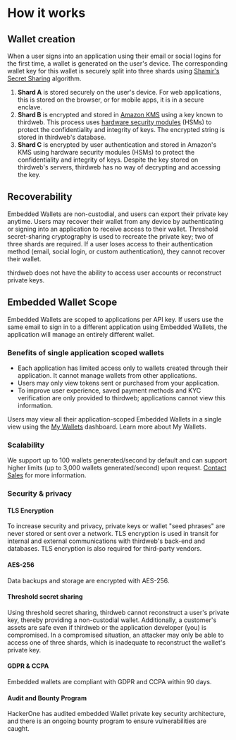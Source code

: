 
# How it works

## Wallet creation

When a user signs into an application using their email or social logins for the first time, a wallet is generated on the user's device. The corresponding wallet key for this wallet is securely split into three shards using [Shamir's Secret Sharing](https://en.wikipedia.org/wiki/Shamir%27s_secret_sharing) algorithm.

1. **Shard A** is stored securely on the user's device. For web applications, this is stored on the browser, or for mobile apps, it is in a secure enclave.
2. **Shard B** is encrypted and stored in [Amazon KMS](https://aws.amazon.com/kms/) using a key known to thirdweb. This process uses [hardware security modules](https://en.wikipedia.org/wiki/Hardware_security_module) (HSMs) to protect the confidentiality and integrity of keys. The encrypted string is stored in thirdweb's database.
3. **Shard C** is encrypted by user authentication and stored in Amazon's KMS using hardware security modules (HSMs) to protect the confidentiality and integrity of keys. Despite the key stored on thirdweb's servers, thirdweb has no way of decrypting and accessing the key.

<DocImage src={EmbedCreation} />

## Recoverability

Embedded Wallets are non-custodial, and users can export their private key anytime. Users may recover their wallet from any device by authenticating or signing into an application to receive access to their wallet.
Threshold secret-sharing cryptography is used to recreate the private key; two of three shards are required.
If a user loses access to their authentication method (email, social login, or custom authentication), they cannot recover their wallet.

<Callout variant='info'>

thirdweb does not have the ability to access user accounts or reconstruct private keys.

</Callout>

## Embedded Wallet Scope

Embedded Wallets are scoped to applications per API key. If users use the same email to sign in to a different application using Embedded Wallets, the application will manage an entirely different wallet.

### Benefits of single application scoped wallets

- Each application has limited access only to wallets created through their application. It cannot manage wallets from other applications.
- Users may only view tokens sent or purchased from your application.
- To improve user experience, saved payment methods and KYC verification are only provided to thirdweb; applications cannot view this information.

Users may view all their application-scoped Embedded Wallets in a single view using the [My Wallets](https://ews.thirdweb.com/wallet) dashboard. Learn more about My Wallets.

<DocImage src={AppScoped} />

### Scalability

We support up to 100 wallets generated/second by default and can support higher limits (up to 3,000 wallets generated/second) upon request. [Contact Sales](https://thirdweb.com/contact-us) for more information.

### Security & privacy

#### TLS Encryption

To increase security and privacy, private keys or wallet "seed phrases" are never stored or sent over a network. TLS encryption is used in transit for internal and external communications with thirdweb's back-end and databases. TLS encryption is also required for third-party vendors.

#### AES-256

Data backups and storage are encrypted with AES-256.

#### Threshold secret sharing

Using threshold secret sharing, thirdweb cannot reconstruct a user's private key, thereby providing a non-custodial wallet. Additionally, a customer's assets are safe even if thirdweb or the application developer (you) is compromised. In a compromised situation, an attacker may only be able to access one of three shards, which is inadequate to reconstruct the wallet's private key.

#### GDPR & CCPA

Embedded wallets are compliant with GDPR and CCPA within 90 days.

#### Audit and Bounty Program

HackerOne has audited embedded Wallet private key security architecture, and there is an ongoing bounty program to ensure vulnerabilities are caught. <DocLink children="View the Letter of Attestation." href="/pdfs/thirdweb_code_security_audit.pdf" isExternal />
